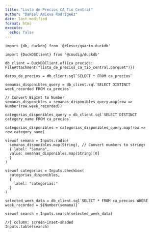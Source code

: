 ```yaml
---
title: "Lista de Precios CA Tio Central"
author: "Daniel Amieva Rodriguez"
date: last-modified
format: html
execute:
  echo: false
---
```



```ojs
import {db, duckdb} from '@rlesur/quarto-duckdb'

import {DuckDBClient} from '@cmudig/duckdb'

```

```ojs
db_client = DuckDBClient.of({ca_precios: FileAttachment("lista_de_precios_ca_tio_central.parquet")})
```

```ojs
datos_de_precios = db_client.sql`SELECT * FROM ca_precios`

semanas_disponibles_query = db_client.sql`SELECT DISTINCT week_recorded FROM ca_precios`

// Convert BigInt to Number
semanas_disponibles = semanas_disponibles_query.map(row => Number(row.week_recorded))

categorias_disponibles_query = db_client.sql`SELECT DISTINCT category_name FROM ca_precios`

categorias_disponibles = categorias_disponibles_query.map(row => row.category_name)

viewof semana = Inputs.radio(
  semanas_disponibles.map(String), // Convert numbers to strings
  { label: "Semana",
  value: semanas_disponibles.map(String)[0]
  }
)

viewof categorias = Inputs.checkbox(
  categorias_disponibles, 
  { 
    label: "categorias:"
  }
)

```

```ojs
selected_week_data = db_client.sql`SELECT * FROM ca_precios WHERE week_recorded = ${Number(semana)}`

viewof search = Inputs.search(selected_week_data)
```

```ojs
//| column: screen-inset-shaded
Inputs.table(search)
```